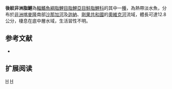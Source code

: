 {{Speciesbox 
| genus = Brycinus
| species = opisthotaenia
| image = Brycinus opisthotaenia.jpg
| status = LC
| status_system = IUCN3.1
| authority =  [[Boulenger|Boulenger]], 1903
| synonyms = *''Alestes opisthotaenia''<br /><small>Boulenger, 1903</small>
*''Alestobrycon taeniurus opisthotaenia''<br /><small>Boulenger, 1903</small>
}}
'''後紋非洲脂鯉'''為[[輻鰭魚綱|輻鰭魚綱]][[脂鯉目|脂鯉目]][[脂鯉亞目|脂鯉亞目]][[鮭脂鯉科|鮭脂鯉科]]的其中一[[種|種]]，為熱帶淡水魚，分布於[[非洲|非洲]][[喀麥隆|喀麥隆]]南部[[沙那加河|沙那加河]]及[[迦納|迦納]]、[[剛果共和國|剛果共和國]]的[[奧維克河|奧維克河]]流域，體長可達12.8公分，棲息在底中層水域，生活習性不明。

==参考文献==
{{refbegin}}
*{{FishBase_species|genus=Brycinus|species=opisthotaenia |year=2014|month=1}}
{{refend}}

== 扩展阅读 ==
{{refbegin}}
{{wikispecies-inline|Brycinus opisthotaenia|後紋非洲脂鯉}}
{{refend}}

{{Taxonbar|from=Q583273}}

[[Category:IUCN红色名录无危物种|H]]
[[Category:非洲脂鯉屬|H]]


{{魚類小作品}}